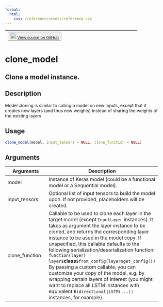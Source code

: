 ```yaml
---
format:
  html:
    css: /reference/assets/reference.css
---
```


| <button class="button"> ![](/reference/assets/GitHub-Mark-32px.png){width="20"} [View source on GitHub](https://github.com/rstudio/keras//blob/main/R/model.R#L345) </button> |
|:------------------------------:|:--------------------------------------:|

# clone_model

## Clone a model instance.

## Description
Model cloning is similar to calling a model on new inputs, except that it creates new layers (and thus new weights) instead of sharing the weights of the existing layers. 


## Usage
```r
clone_model(model, input_tensors = NULL, clone_function = NULL) 
```

## Arguments
|Arguments|Description|
|---|---|
| model | Instance of Keras model (could be a functional model or a Sequential model). |
| input_tensors | Optional list of input tensors to build the model upon. If not provided, placeholders will be created. |
| clone_function | Callable to be used to clone each layer in the target model (except `InputLayer` instances). It takes as argument the layer instance to be cloned, and returns the corresponding layer instance to be used in the model copy. If unspecified, this callable defaults to the following serialization/deserialization function: <br>`function(layer) layer$`__class__`$from_config(layer$get_config())`<br>By passing a custom callable, you can customize your copy of the model, e.g. by wrapping certain layers of interest (you might want to replace all LSTM instances with equivalent `Bidirectional(LSTM(...))` instances, for example). |







